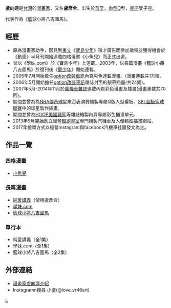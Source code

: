 {{BLPsources|time=2011-12-31T05:26:29+00:00}}
{{漫畫}}
'''盧向逵'''{{BD||6月12日|catIdx=L}}是[[台灣|台灣]]的[[漫畫家|漫畫家]]，又名'''盧彥合'''。出生於[[苗栗縣|苗栗]]。[[血型|血型]]O型，[[星座|星座]]雙子座。

代表作為《籃球小將八吉圖馬》。

== 經歷 ==
*原為漫畫家助手，因見到[[東立|東立]]《[[寶島少年|寶島少年]]》徵才廣告而參加徵稿並獲得機會於《動感》半月刊開始連載四格漫畫《小魚兒》而正式出道。
*曾以《學妹.com》於《寶島少年》上連載。2003年，以長篇漫畫《籃球小將八吉圖馬》於復刊後《[[龍少年|龍少年]]》開始連載。
*2005年7月開始擔任[[option改裝車訊|option改裝車訊]]內頁彩色連載漫畫。(漫畫連載共17回)。
*2006年5月開始擔任[[option改裝車訊|option改裝車訊]]雜誌封面的靚車插畫(共24期)。
*2007年5月-2014年11月於[[瘋機車雜誌|瘋機車雜誌]]連載內頁彩色漫畫及插畫(漫畫連載共70回)。
*期間並曾為為[[NBA傳奇球星|NBA傳奇球星]]來台表演賽繪製專屬Q版人型看板、[[SBL超級籃球聯賽|SBL超級籃球聯賽]]中的球星製作插畫,
*期間並曾為[[HOOP美國職籃|HOOP美國職籃]]等雜誌繪製內頁專屬彩色插畫單元。
*2013年9月開始創立經營[[超跑畫室|超跑畫室]]專門繪製汽機車及人像精細插畫網站。
*2017年接單方式以經營instagram與facebook汽機車社團發文為主。

== 作品一覽 ==
=== 四格漫畫 ===
*[[小魚兒|小魚兒]]
=== 長篇漫畫 ===
*[[純愛講義|純愛講義]]（使用盧彥合）
*[[學妹.com|學妹.com]]
*[[籃球小將八吉圖馬|籃球小將八吉圖馬]]
=== 單行本 ===
*純愛講義（全1集）
*學妹.com（全1集）
*籃球小將八吉圖馬（全2集）

== 外部連結 ==
*[http://www.tongli.com.tw/WebPages/Comicerinfo/pre_comicer_018.htm 漫畫家盧向逵介紹] {{Wayback|url=http://www.tongli.com.tw/WebPages/Comicerinfo/pre_comicer_018.htm |date=20160304092518 }}
*Instagramn搜尋 小盧(@love_vr46art)
[[Category:臺灣漫畫家|L]]